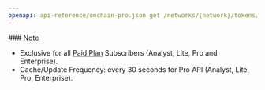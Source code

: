 ```yaml
---
openapi: api-reference/onchain-pro.json get /networks/{network}/tokens/{token_address}/trades
---
```


<Note>
  ### Note

  - Exclusive for all [Paid Plan](https://www.coingecko.com/en/api/pricing) Subscribers (Analyst, Lite, Pro and Enterprise).
  - Cache/Update Frequency: every 30 seconds for Pro API (Analyst, Lite, Pro, Enterprise).
</Note>